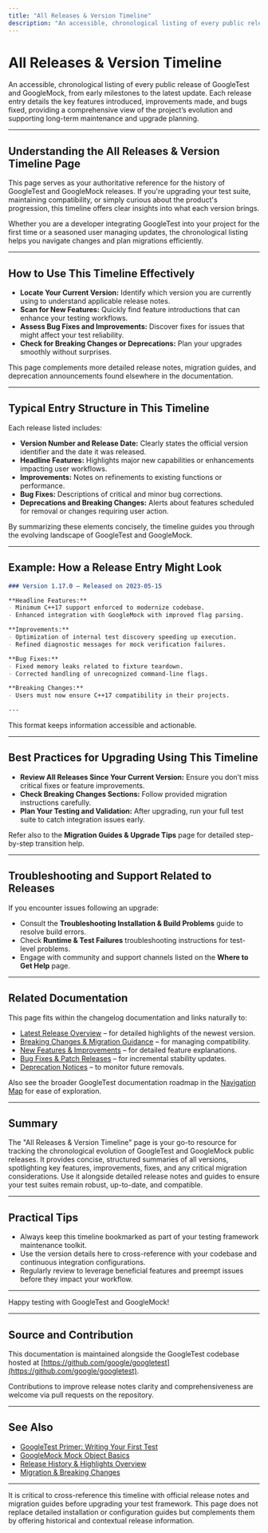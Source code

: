 ```yaml
---
title: "All Releases & Version Timeline"
description: "An accessible, chronological listing of every public release, from early milestones to the latest update. Each entry outlines key features, improvements, and bug fixes to illustrate project progress and support long-term maintenance."
---
```


# All Releases & Version Timeline

An accessible, chronological listing of every public release of GoogleTest and GoogleMock, from early milestones to the latest update. Each release entry details the key features introduced, improvements made, and bugs fixed, providing a comprehensive view of the project’s evolution and supporting long-term maintenance and upgrade planning.

---

## Understanding the All Releases & Version Timeline Page

This page serves as your authoritative reference for the history of GoogleTest and GoogleMock releases. If you're upgrading your test suite, maintaining compatibility, or simply curious about the product's progression, this timeline offers clear insights into what each version brings.

Whether you are a developer integrating GoogleTest into your project for the first time or a seasoned user managing updates, the chronological listing helps you navigate changes and plan migrations efficiently.

---

## How to Use This Timeline Effectively

- **Locate Your Current Version:** Identify which version you are currently using to understand applicable release notes.
- **Scan for New Features:** Quickly find feature introductions that can enhance your testing workflows.
- **Assess Bug Fixes and Improvements:** Discover fixes for issues that might affect your test reliability.
- **Check for Breaking Changes or Deprecations:** Plan your upgrades smoothly without surprises.

This page complements more detailed release notes, migration guides, and deprecation announcements found elsewhere in the documentation.

---

## Typical Entry Structure in This Timeline

Each release listed includes:

- **Version Number and Release Date:** Clearly states the official version identifier and the date it was released.
- **Headline Features:** Highlights major new capabilities or enhancements impacting user workflows.
- **Improvements:** Notes on refinements to existing functions or performance.
- **Bug Fixes:** Descriptions of critical and minor bug corrections.
- **Deprecations and Breaking Changes:** Alerts about features scheduled for removal or changes requiring user action.

By summarizing these elements concisely, the timeline guides you through the evolving landscape of GoogleTest and GoogleMock.

---

## Example: How a Release Entry Might Look

```markdown
### Version 1.17.0 – Released on 2023-05-15

**Headline Features:**
- Minimum C++17 support enforced to modernize codebase.
- Enhanced integration with GoogleMock with improved flag parsing.

**Improvements:**
- Optimization of internal test discovery speeding up execution.
- Refined diagnostic messages for mock verification failures.

**Bug Fixes:**
- Fixed memory leaks related to fixture teardown.
- Corrected handling of unrecognized command-line flags.

**Breaking Changes:**
- Users must now ensure C++17 compatibility in their projects.

---
```

This format keeps information accessible and actionable.

---

## Best Practices for Upgrading Using This Timeline

- **Review All Releases Since Your Current Version:** Ensure you don’t miss critical fixes or feature improvements.
- **Check Breaking Changes Sections:** Follow provided migration instructions carefully.
- **Plan Your Testing and Validation:** After upgrading, run your full test suite to catch integration issues early.

Refer also to the **Migration Guides & Upgrade Tips** page for detailed step-by-step transition help.

---

## Troubleshooting and Support Related to Releases

If you encounter issues following an upgrade:

- Consult the **Troubleshooting Installation & Build Problems** guide to resolve build errors.
- Check **Runtime & Test Failures** troubleshooting instructions for test-level problems.
- Engage with community and support channels listed on the **Where to Get Help** page.

---

## Related Documentation

This page fits within the changelog documentation and links naturally to:

- [Latest Release Overview](/changelog/release-history/latest-release) – for detailed highlights of the newest version.
- [Breaking Changes & Migration Guidance](/changelog/breaking-changes-migration/breaking-changes) – for managing compatibility.
- [New Features & Improvements](/changelog/improvements-fixes-deprecations/new-features-improvements) – for detailed feature explanations.
- [Bug Fixes & Patch Releases](/changelog/improvements-fixes-deprecations/bug-fixes-patches) – for incremental stability updates.
- [Deprecation Notices](/changelog/improvements-fixes-deprecations/deprecation-notices) – to monitor future removals.

Also see the broader GoogleTest documentation roadmap in the [Navigation Map](../../../README.md#navigation) for ease of exploration.

---

## Summary

The "All Releases & Version Timeline" page is your go-to resource for tracking the chronological evolution of GoogleTest and GoogleMock public releases. It provides concise, structured summaries of all versions, spotlighting key features, improvements, fixes, and any critical migration considerations. Use it alongside detailed release notes and guides to ensure your test suites remain robust, up-to-date, and compatible.

---

## Practical Tips

- Always keep this timeline bookmarked as part of your testing framework maintenance toolkit.
- Use the version details here to cross-reference with your codebase and continuous integration configurations.
- Regularly review to leverage beneficial features and preempt issues before they impact your workflow.

---

Happy testing with GoogleTest and GoogleMock!

---

## Source and Contribution

This documentation is maintained alongside the GoogleTest codebase hosted at [https://github.com/google/googletest](https://github.com/google/googletest).

Contributions to improve release notes clarity and comprehensiveness are welcome via pull requests on the repository.

---

## See Also

- [GoogleTest Primer: Writing Your First Test](/guides/core-workflows/getting-started)
- [GoogleMock Mock Object Basics](/api-reference/mocking-framework/mock-object-basics)
- [Release History & Highlights Overview](/changelog/release-history/latest-release)
- [Migration & Breaking Changes](/changelog/breaking-changes-migration/migration-guides)

---

<Check>
It is critical to cross-reference this timeline with official release notes and migration guides before upgrading your test framework.
</Check>

<Info>
This page does not replace detailed installation or configuration guides but complements them by offering historical and contextual release information.
</Info>
